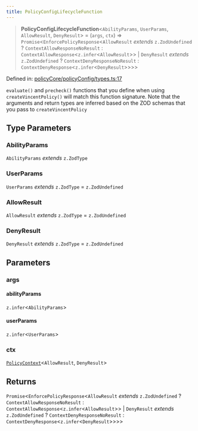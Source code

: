 ```yaml
---
title: PolicyConfigLifecycleFunction
---
```


> **PolicyConfigLifecycleFunction**\<`AbilityParams`, `UserParams`, `AllowResult`, `DenyResult`\> = (`args`, `ctx`) => `Promise`\<`EnforcePolicyResponse`\<`AllowResult` *extends* `z.ZodUndefined` ? `ContextAllowResponseNoResult` : `ContextAllowResponse`\<`z.infer`\<`AllowResult`\>\> \| `DenyResult` *extends* `z.ZodUndefined` ? `ContextDenyResponseNoResult` : `ContextDenyResponse`\<`z.infer`\<`DenyResult`\>\>\>\>

Defined in: [policyCore/policyConfig/types.ts:17](https://github.com/LIT-Protocol/Vincent/blob/4f61b0b06d818c2273457b0cc8a4e68ed21a72ed/packages/libs/ability-sdk/src/lib/policyCore/policyConfig/types.ts#L17)

`evaluate()` and `precheck()` functions that you define when using `createVincentPolicy()` will match this function signature.
Note that the arguments and return types are inferred based on the ZOD schemas that you pass to `createVincentPolicy`

## Type Parameters

### AbilityParams

`AbilityParams` *extends* `z.ZodType`

### UserParams

`UserParams` *extends* `z.ZodType` = `z.ZodUndefined`

### AllowResult

`AllowResult` *extends* `z.ZodType` = `z.ZodUndefined`

### DenyResult

`DenyResult` *extends* `z.ZodType` = `z.ZodUndefined`

## Parameters

### args

#### abilityParams

`z.infer`\<`AbilityParams`\>

#### userParams

`z.infer`\<`UserParams`\>

### ctx

[`PolicyContext`](/api-reference/ability-sdk/interfaces/PolicyContext)\<`AllowResult`, `DenyResult`\>

## Returns

`Promise`\<`EnforcePolicyResponse`\<`AllowResult` *extends* `z.ZodUndefined` ? `ContextAllowResponseNoResult` : `ContextAllowResponse`\<`z.infer`\<`AllowResult`\>\> \| `DenyResult` *extends* `z.ZodUndefined` ? `ContextDenyResponseNoResult` : `ContextDenyResponse`\<`z.infer`\<`DenyResult`\>\>\>\>
